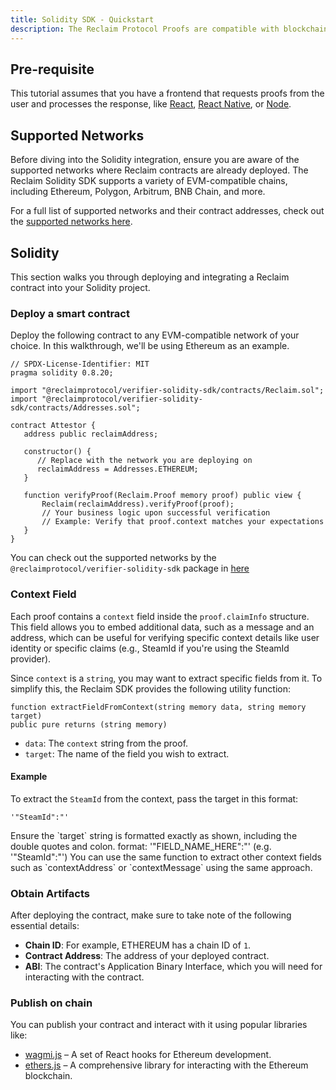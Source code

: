 ```yaml
---
title: Solidity SDK - Quickstart
description: The Reclaim Protocol Proofs are compatible with blockchain applications.
---
```



## Pre-requisite

This tutorial assumes that you have a frontend that requests proofs from the user and processes the response, like [React](/js/frontend-example), [React Native](/react-native), or [Node](/js/backend-example).

## Supported Networks

Before diving into the Solidity integration, ensure you are aware of the supported networks where Reclaim contracts are already deployed. The Reclaim Solidity SDK supports a variety of EVM-compatible chains, including Ethereum, Polygon, Arbitrum, BNB Chain, and more.

For a full list of supported networks and their contract addresses, check out the [supported networks here](./supported-networks).

## Solidity

This section walks you through deploying and integrating a Reclaim contract into your Solidity project.

<Steps>

### Deploy a smart contract

Deploy the following contract to any EVM-compatible network of your choice. In this walkthrough, we'll be using Ethereum as an example.

```solidity copy showLineNumbers
// SPDX-License-Identifier: MIT
pragma solidity 0.8.20;

import "@reclaimprotocol/verifier-solidity-sdk/contracts/Reclaim.sol";
import "@reclaimprotocol/verifier-solidity-sdk/contracts/Addresses.sol";

contract Attestor {
   address public reclaimAddress;

   constructor() {
      // Replace with the network you are deploying on
      reclaimAddress = Addresses.ETHEREUM;
   }

   function verifyProof(Reclaim.Proof memory proof) public view {
       Reclaim(reclaimAddress).verifyProof(proof);
       // Your business logic upon successful verification
       // Example: Verify that proof.context matches your expectations
   }
}
```

You can check out the supported networks by the `@reclaimprotocol/verifier-solidity-sdk` package in [here](https://gitlab.reclaimprotocol.org/integrations/verifier-solidity-sdk/-/blob/main/contracts/Addresses.sol)

### Context Field

Each proof contains a `context` field inside the `proof.claimInfo` structure. This field allows you to embed additional data, such as a message and an address, which can be useful for verifying specific context details like user identity or specific claims (e.g., SteamId if you're using the SteamId provider).

Since `context` is a `string`, you may want to extract specific fields from it. To simplify this, the Reclaim SDK provides the following utility function:

```solidity copy
function extractFieldFromContext(string memory data, string memory target)
public pure returns (string memory)
```

- `data`: The `context` string from the proof.
- `target`: The name of the field you wish to extract.

#### Example

To extract the `SteamId` from the context, pass the target in this format:

```
'"SteamId":"'
```

<Callout type="warning">
  Ensure the `target` string is formatted exactly as shown, including the double
  quotes and colon. format: '"FIELD_NAME_HERE":"' (e.g. '"SteamId":"')
</Callout>
<Callout type="info">
  You can use the same function to extract other context fields such as
  `contextAddress` or `contextMessage` using the same approach.
</Callout>

### Obtain Artifacts

After deploying the contract, make sure to take note of the following essential details:

- **Chain ID**: For example, ETHEREUM has a chain ID of `1`.
- **Contract Address**: The address of your deployed contract.
- **ABI**: The contract's Application Binary Interface, which you will need for interacting with the contract.

### Publish on chain

You can publish your contract and interact with it using popular libraries like:

- [wagmi.js](./wagmi) – A set of React hooks for Ethereum development.
- [ethers.js]() – A comprehensive library for interacting with the Ethereum blockchain.

</Steps>
